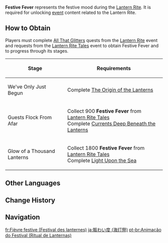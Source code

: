 {{About|the [[Experience]] metric used in the 1.3 Event|similar Experience metrics used in subsequent events|Festive Fever}}
{{Item Infobox
|id           = 000116
|title        = Festive Fever
|image        = Item Lantern Rite Festive Fever.png
|type         = Experience
|group        = Event Items
|event        = Lantern Rite
|quality      = 3
|description  = The festive mood during Lantern Rite. Perhaps the atmosphere on the day of the Rite will be better the higher the Festive Fever is...
|source1      = Obtained by completing requests from [[Lantern Rite Tales]].
}}
'''Festive Fever''' represents the festive mood during the [[Lantern Rite]]. It is required for unlocking [[event]] content related to the Lantern Rite.

==How to Obtain==
Players must complete [[All That Glitters]] quests from the [[Lantern Rite]] event and requests from the [[Lantern Rite Tales]] event to obtain Festive Fever and to progress through its stages.

{| class="wikitable"
!Stage !! Requirements
|-
| We've Only Just Begun || Complete [[The Origin of the Lanterns]]
|-
| Guests Flock From Afar || Collect 900 '''Festive Fever''' from [[Lantern Rite Tales]]<br>Complete [[Currents Deep Beneath the Lanterns]]
|-
| Glow of a Thousand Lanterns || Collect 1800 '''Festive Fever''' from [[Lantern Rite Tales]]<br>Complete [[Light Upon the Sea]]
|}

==Other Languages==
{{Other Languages
|en      = Festive Fever
|zhs     = 节庆热度
|zhs_rm  = Jiéqìng Rèdù
|zht     = 節慶熱度
|zht_rm  = Jiéqìng Rèdù
|zh_tl   = Festive Fever
|ja      = 賑わい度
|ja_rm   = Nigiwai-do
|ja_tl   = Activity Level
|ko      = 축제 열기
|ko_tl   = Festival Fever
|es      = Fiebre festiva
|es_tl   = Festive Fever
|fr      = Fièvre festive
|fr_tl   = Festive Fever
|ru      = Праздничная жара
|ru_tl   = Festive Fever
|th      = ความสนุกของเทศกาล
|th_rm   = Khwamsanuk khong Thetsakan
|th_tl   = Fun of the Festival
|vi      = Độ Náo Nhiệt Lễ Hội
|vi_tl   = 
|de      = Festlichkeit
|de_tl   = Festiveness
|id      = Festive Fever
|pt      = Animação do Festival
|pt_tl   = 
}}

==Change History==
{{Change History|1.3}}

==Navigation==
{{EXP Navbox|EXP Types}}

[[fr:Fièvre festive (Festival des lanternes)]]
[[ja:賑わい度 (海灯祭)]]
[[pt-br:Animação do Festival (Ritual de Lanternas)]]